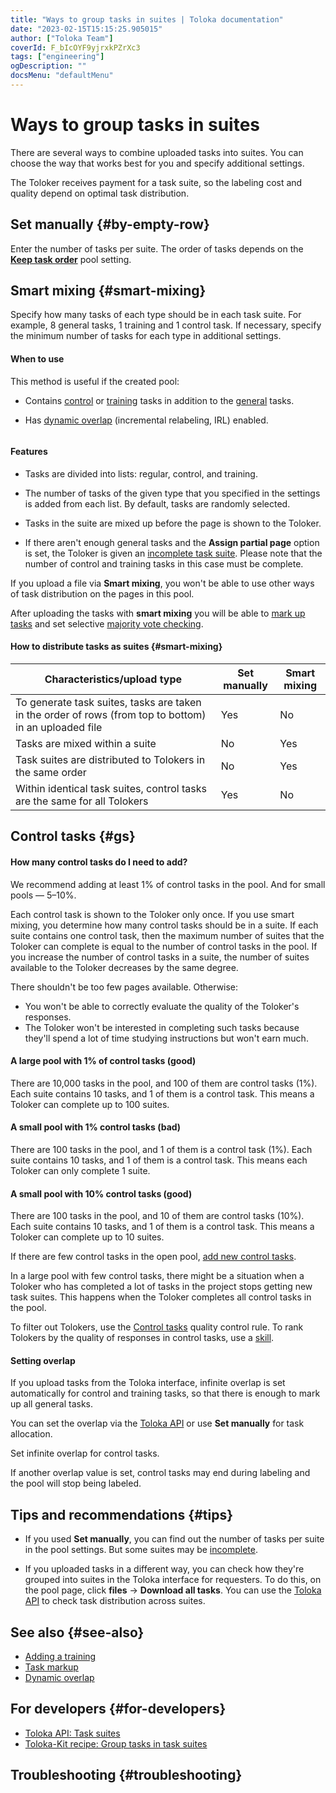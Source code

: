 ```yaml
---
title: "Ways to group tasks in suites | Toloka documentation"
date: "2023-02-15T15:15:25.905015"
author: ["Toloka Team"]
coverId: F_bIcOYF9yjrxkPZrXc3
tags: ["engineering"]
ogDescription: ""
docsMenu: "defaultMenu"
---
```



# Ways to group tasks in suites

There are several ways to combine uploaded tasks into suites. You can choose the way that works best for you and specify additional settings.

<Cut title="Why this is important">

The Toloker receives payment for a task suite, so the labeling cost and quality depend on optimal task distribution.

</Cut>

## Set manually {#by-empty-row}

Enter the number of tasks per suite. The order of tasks depends on the [**Keep task order**](/docs-new/guide/pool-main) pool setting.

## Smart mixing {#smart-mixing}

Specify how many tasks of each type should be in each task suite. For example, 8 general tasks, 1 training and 1 control task. If necessary, specify the minimum number of tasks for each type in additional settings.

#### When to use

This method is useful if the created pool:

- Contains [control](/docs-new/glossary#control-task) or [training](/docs-new/glossary#training-task) tasks in addition to the [general](/docs-new/glossary#general-task) tasks.

- Has [dynamic overlap](/docs-new/guide/dynamic-overlap) (incremental relabeling, IRL) enabled.

<Cut title="Sample settings">

<Image width="455px" withBackground imageId="1675426713562" alt="" />

</Cut>

#### Features

- Tasks are divided into lists: regular, control, and training.

- The number of tasks of the given type that you specified in the settings is added from each list. By default, tasks are randomly selected.

- Tasks in the suite are mixed up before the page is shown to the Toloker.

- If there aren't enough general tasks and the **Assign partial page** option is set, the Toloker is given an [incomplete task suite](/docs-new/glossary#incomplete-task-suite). Please note that the number of control and training tasks in this case must be complete.

<Note mode="restriction" title="Alert">

If you upload a file via **Smart mixing**, you won't be able to use other ways of task distribution on the pages in this pool.

</Note>

After uploading the tasks with **smart mixing** you will be able to [mark up tasks](/docs-new/guide/task_markup) and set selective [majority vote checking](/docs-new/guide/mvote).

#### How to distribute tasks as suites {#smart-mixing}

| Characteristics/upload type                                                                            | Set manually | Smart mixing |
|--------------------------------------------------------------------------------------------------------|--------------|--------------|
| To generate task suites, tasks are taken in the order of rows (from top to bottom) in an uploaded file | Yes          | No           |
| Tasks are mixed within a suite                                                                         | No           | Yes          |
| Task suites are distributed to Tolokers in the same order                                              | No           | Yes          |
| Within identical task suites, control tasks are the same for all Tolokers                              | Yes          | No           |

## Control tasks {#gs}

#### How many control tasks do I need to add?

We recommend adding at least 1% of control tasks in the pool. And for small pools — 5–10%.

<Cut title="Why's that?">

Each control task is shown to the Toloker only once. If you use smart mixing, you determine how many control tasks should be in a suite. If each suite contains one control task, then the maximum number of suites that the Toloker can complete is equal to the number of control tasks in the pool. If you increase the number of control tasks in a suite, the number of suites available to the Toloker decreases by the same degree.

There shouldn't be too few pages available. Otherwise:

- You won't be able to correctly evaluate the quality of the Toloker's responses.
- The Toloker won't be interested in completing such tasks because they'll spend a lot of time studying instructions but won't earn much.

<Cut title="Example">

#### A large pool with 1% of control tasks (good)

There are 10,000 tasks in the pool, and 100 of them are control tasks (1%). Each suite contains 10 tasks, and 1 of them is a control task. This means a Toloker can complete up to 100 suites.

#### A small pool with 1% control tasks (bad)

There are 100 tasks in the pool, and 1 of them is a control task (1%). Each suite contains 10 tasks, and 1 of them is a control task. This means each Toloker can only complete 1 suite.

#### A small pool with 10% control tasks (good)

There are 100 tasks in the pool, and 10 of them are control tasks (10%). Each suite contains 10 tasks, and 1 of them is a control task. This means a Toloker can complete up to 10 suites.

</Cut>

</Cut>

If there are few control tasks in the open pool, [add new control tasks](/docs-new/guide/troubleshooting/troubleshooting#add-gs).

<Cut title="What for">

In a large pool with few control tasks, there might be a situation when a Toloker who has completed a lot of tasks in the project stops getting new task suites. This happens when the Toloker completes all control tasks in the pool.

</Cut>

<Note mode="note" title="Note">

To filter out Tolokers, use the [Control tasks](/docs-new/guide/control) quality control rule. To rank Tolokers by the quality of responses in control tasks, use a [skill](/docs-new/guide/nav).

</Note>

#### Setting overlap

If you upload tasks from the Toloka interface, infinite overlap is set automatically for control and training tasks, so that there is enough to mark up all general tasks.

You can set the overlap via the [Toloka API](/docs-new/glossary#toloka-api) or use **Set manually** for task allocation.

<Note mode="restriction" title="Important">

Set infinite overlap for control tasks.

If another overlap value is set, control tasks may end during labeling and the pool will stop being labeled.

</Note>

## Tips and recommendations {#tips}

- If you used **Set manually**, you can find out the number of tasks per suite in the pool settings. But some suites may be [incomplete](/docs-new/glossary#incomplete-task-suite).

- If you uploaded tasks in a different way, you can check how they're grouped into suites in the Toloka interface for requesters. To do this, on the pool page, click **files** → **Download all tasks**. You can use the [Toloka API](/docs-new/glossary#toloka-api) to check task distribution across suites.

## See also {#see-also}

- [Adding a training](/docs-new/guide/train)
- [Task markup](/docs-new/guide/task_markup)
- [Dynamic overlap](/docs-new/guide/dynamic-overlap)

## For developers {#for-developers}

- [Toloka API: Task suites](/docs-new/api/task-suite)
- [Toloka-Kit recipe: Group tasks in task suites](/docs-new/toloka-kit/recipes/create-task-suite)

## Troubleshooting {#troubleshooting}

<FaqSmartMixing/>

<FaqSmartMixingAfterUploading/>

<FaqMaxNumberPerSuite/>

<TroubleshootingSameTaskOnDifferentPages/>

<FaqUploadAcceptedAssignments/>

<ContactGuideSupport/>
